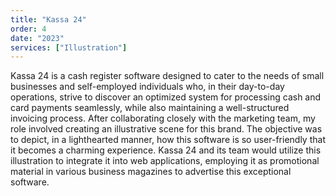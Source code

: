 ```yaml
---
title: "Kassa 24"
order: 4
date: "2023"
services: ["Illustration"]
---
```


Kassa 24 is a cash register software designed to cater to the needs of small
businesses and self-employed individuals who, in their day-to-day operations,
strive to discover an optimized system for processing cash and card payments
seamlessly, while also maintaining a well-structured invoicing process. After
collaborating closely with the marketing team, my role involved creating an
illustrative scene for this brand. The objective was to depict, in a
lighthearted manner, how this software is so user-friendly that it becomes a
charming experience. Kassa 24 and its team would utilize this illustration to
integrate it into web applications, employing it as promotional material in
various business magazines to advertise this exceptional software.

